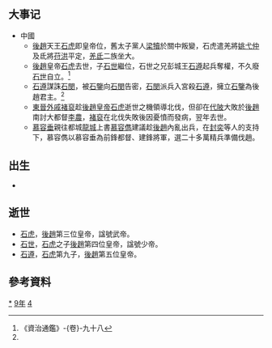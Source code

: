 {{yearTOC|349|东晋'''[[永和_(晋穆帝)|永和]]五年'''；前凉'''[[建兴_(晋愍帝)|建兴]]三十七年'''；后赵'''[[太宁_(石虎)|太宁]]元年'''；代国'''[[建国_(代)|建国]]十二年'''}}

== 大事记 ==
*中國
**[[後趙|後趙]]天王[[石虎|石虎]]即皇帝位，舊太子黨人[[梁犢|梁犢]]於關中叛變，石虎遣羌將[[姚弋仲|姚弋仲]]及氐將[[苻洪|苻洪]]平定，[[羌|羌]][[氐|氐]]二族坐大。
**[[後趙|後趙]]皇帝[[石虎|石虎]]去世，子[[石世|石世]]繼位，石世之兄彭城王[[石遵|石遵]]起兵奪權，不久廢[[石世|石世]]自立。<ref name=ref1>《資治通鑑》-{卷}-九十八</ref>
**[[石遵|石遵]]謀誅[[石閔|石閔]]，被[[石鑒|石鑒]]向[[石閔|石閔]]告密，[[石閔|石閔]]派兵入宮殺[[石遵|石遵]]，擁立[[石鑒|石鑒]]為後趙君主。<ref name=ref1/>
**[[東晉|東晉]][[外戚|外戚]][[褚裒|褚裒]]趁[[後趙|後趙]][[皇帝|皇帝]][[石虎|石虎]]逝世之機領導北伐，但卻在[[代陂|代陂]]大敗於[[後趙|後趙]]南討大都督[[李農|李農]]，[[褚裒|褚裒]]在北伐失敗後因憂憤而發病，翌年去世。
**[[慕容垂|慕容垂]]親往都城[[龍城|龍城]]上書[[慕容儁|慕容儁]]建議趁[[後趙|後趙]]內亂出兵，在[[封奕|封奕]]等人的支持下，慕容儁以慕容垂為前鋒都督、建鋒將軍，選二十多萬精兵準備伐趙。

== 出生 ==
*

== 逝世 ==
*[[石虎|石虎]]，[[後趙|後趙]]第三位皇帝，諡號武帝。
*[[石世|石世]]，[[石虎|石虎]]之子[[後趙|後趙]]第四位皇帝，諡號少帝。
*[[石遵|石遵]]，[[石虎|石虎]]第九子，[[後趙|後趙]]第五位皇帝。

== 參考資料 ==
{{Wikisource year mention}}
{{reflist}}

[[Category:349年|*]]
[[Category:340年代|9年]]
[[Category:4世纪各年|4]]